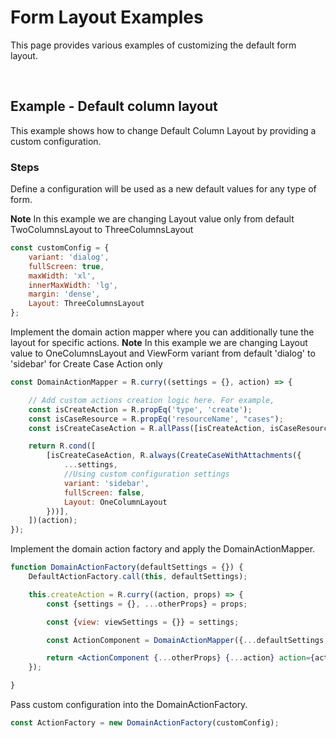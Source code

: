 
<Meta title="Examples/Form Layout/README"/>

# Form Layout Examples

This page provides various examples of customizing the default form layout.

<br/>

## Example - Default column layout

This example shows how to change Default Column Layout by providing a custom configuration.

### Steps

Define a configuration will be used as a new default values for any type of form.

**Note**
In this example we are changing Layout value only from default TwoColumnsLayout to ThreeColumnsLayout

```jsx
const customConfig = {
    variant: 'dialog',
    fullScreen: true,
    maxWidth: 'xl',
    innerMaxWidth: 'lg',
    margin: 'dense',
    Layout: ThreeColumnsLayout
};
```

Implement the domain action mapper where you can additionally tune the layout for specific actions.
**Note**
In this example we are changing Layout value to OneColumnsLayout and ViewForm variant from default 'dialog' to 'sidebar' for Create Case Action only

```jsx
const DomainActionMapper = R.curry((settings = {}, action) => {

    // Add custom actions creation logic here. For example,
    const isCreateAction = R.propEq('type', 'create');
    const isCaseResource = R.propEq('resourceName', "cases");
    const isCreateCaseAction = R.allPass([isCreateAction, isCaseResource]);

    return R.cond([
        [isCreateCaseAction, R.always(CreateCaseWithAttachments({
            ...settings,
            //Using custom configuration settings
            variant: 'sidebar',
            fullScreen: false,
            Layout: OneColumnLayout
        }))],
    ])(action);
});
```

Implement the domain action factory and apply the DomainActionMapper.

```jsx
function DomainActionFactory(defaultSettings = {}) {
    DefaultActionFactory.call(this, defaultSettings);

    this.createAction = R.curry((action, props) => {
        const {settings = {}, ...otherProps} = props;

        const {view: viewSettings = {}} = settings;

        const ActionComponent = DomainActionMapper({...defaultSettings, ...viewSettings}, action) || DefaultActionMapper({...defaultSettings, ...viewSettings}, action);

        return <ActionComponent {...otherProps} {...action} action={action}/>;
    });

}
```

Pass custom configuration into the DomainActionFactory.

```jsx
const ActionFactory = new DomainActionFactory(customConfig);
```

